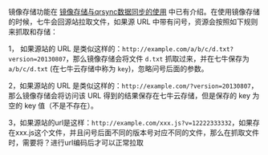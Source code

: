 镜像存储功能在 [镜像存储与qrsync数据同步的使用](/kodo/kb/1345/the-combination-of-image-storage-and-qrsync-tool-data-migration-plan) 中已有介绍。在使用镜像存储的时候，七牛会回源站拉取文件，如果源 URL 中带有问号，资源会按照如下规则来抓取和存储： 

1，
如果源站的 URL 是类似这样的：`http://example.com/a/b/c/d.txt?version=20130807`，那么镜像存储会将文件 `d.txt` 抓取过来，并在七牛保存为`a/b/c/d.txt` (在七牛云存储中称为 `key`)，忽略问号后面的参数。

2，如果源站的 URL 是类似这样的：`http://example.com/?version=20130807`，那么镜像存储会将访问该 URL 得到的结果保存在七牛云存储，但是保存的 key 为空的 key 值（不是不存在）。

3，如果源站的url是这样：`http://example.com/xxx.js?v=12222333332`，如果存在xxx.js这个文件，并且问号后面不同的版本号对应不同的文件，那么在抓取文件时，需要将？进行url编码后才可以正常拉取

